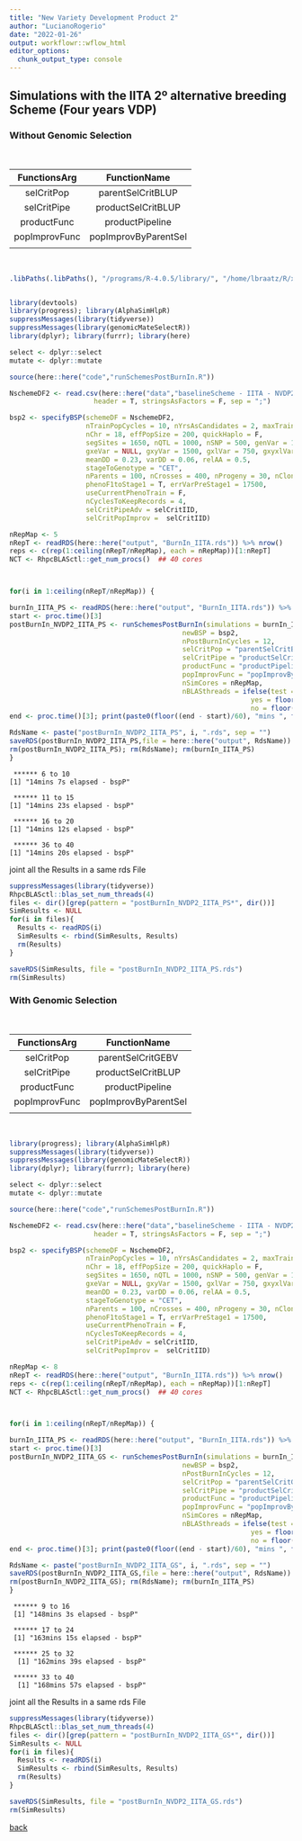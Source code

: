 ```yaml
---
title: "New Variety Development Product 2"
author: "LucianoRogerio"
date: "2022-01-26"
output: workflowr::wflow_html
editor_options:
  chunk_output_type: console
---
```



## Simulations with the IITA 2º alternative breeding Scheme (Four years VDP)


###  Without Genomic Selection
<br />

| FunctionsArg  | FunctionName         |
| :-----------: | :------------------: |
| selCritPop    | parentSelCritBLUP    |
| selCritPipe   | productSelCritBLUP   |
| productFunc   | productPipeline      |
| popImprovFunc | popImprovByParentSel |
|               |                      |

<br />

```r

.libPaths(.libPaths(), "/programs/R-4.0.5/library/", "/home/lbraatz/R/x86_64-pc-linux-gnu-library/4.0/")


library(devtools)
library(progress); library(AlphaSimHlpR)
suppressMessages(library(tidyverse))
suppressMessages(library(genomicMateSelectR))
library(dplyr); library(furrr); library(here)

select <- dplyr::select
mutate <- dplyr::mutate

source(here::here("code","runSchemesPostBurnIn.R"))

NschemeDF2 <- read.csv(here::here("data","baselineScheme - IITA - NVDP2.csv"),
                     header = T, stringsAsFactors = F, sep = ";")

bsp2 <- specifyBSP(schemeDF = NschemeDF2,
                   nTrainPopCycles = 10, nYrsAsCandidates = 2, maxTrainingPopSize = 1000,
                   nChr = 18, effPopSize = 200, quickHaplo = F,
                   segSites = 1650, nQTL = 1000, nSNP = 500, genVar = 1500,
                   gxeVar = NULL, gxyVar = 1500, gxlVar = 750, gxyxlVar = 300,
                   meanDD = 0.23, varDD = 0.06, relAA = 0.5,
                   stageToGenotype = "CET",
                   nParents = 100, nCrosses = 400, nProgeny = 30, nClonesToNCRP = 3,
                   phenoF1toStage1 = T, errVarPreStage1 = 17500,
                   useCurrentPhenoTrain = F,
                   nCyclesToKeepRecords = 4,
                   selCritPipeAdv = selCritIID,
                   selCritPopImprov =  selCritIID)

nRepMap <- 5
nRepT <- readRDS(here::here("output", "BurnIn_IITA.rds")) %>% nrow()
reps <- c(rep(1:ceiling(nRepT/nRepMap), each = nRepMap))[1:nRepT]
NCT <- RhpcBLASctl::get_num_procs()  ## 40 cores



for(i in 1:ceiling(nRepT/nRepMap)) {

burnIn_IITA_PS <- readRDS(here::here("output", "BurnIn_IITA.rds")) %>% .[reps==i,]
start <- proc.time()[3]
postBurnIn_NVDP2_IITA_PS <- runSchemesPostBurnIn(simulations = burnIn_IITA_PS,
                                           newBSP = bsp2,
                                           nPostBurnInCycles = 12,
                                           selCritPop = "parentSelCritBLUP",
                                           selCritPipe = "productSelCritBLUP",
                                           productFunc = "productPipelinePostBurnIn",
                                           popImprovFunc = "popImprovByParentSel",
                                           nSimCores = nRepMap,
                                           nBLASthreads = ifelse(test = ((NCT %% nrow(burnIn_IITA_PS)) == 0),
                                                            yes = floor((NCT - 1) / nrow(burnIn_IITA_PS)),
                                                            no = floor(NCT / nrow(burnIn_IITA_PS))))
end <- proc.time()[3]; print(paste0(floor((end - start)/60), "mins ", floor(((end - start)%%60)), "s elapsed - bspP"))

RdsName <- paste("postBurnIn_NVDP2_IITA_PS", i, ".rds", sep = "")
saveRDS(postBurnIn_NVDP2_IITA_PS,file = here::here("output", RdsName))
rm(postBurnIn_NVDP2_IITA_PS); rm(RdsName); rm(burnIn_IITA_PS)
}
```

```
 ****** 6 to 10
[1] "14mins 7s elapsed - bspP"

 ****** 11 to 15
[1] "14mins 23s elapsed - bspP"

 ****** 16 to 20
[1] "14mins 12s elapsed - bspP"

 ****** 36 to 40
[1] "14mins 20s elapsed - bspP"
```

joint all the Results in a same rds File
```r
suppressMessages(library(tidyverse))
RhpcBLASctl::blas_set_num_threads(4)
files <- dir()[grep(pattern = "postBurnIn_NVDP2_IITA_PS*", dir())]
SimResults <- NULL
for(i in files){
  Results <- readRDS(i)
  SimResults <- rbind(SimResults, Results)  
  rm(Results)
}

saveRDS(SimResults, file = "postBurnIn_NVDP2_IITA_PS.rds")
rm(SimResults)
```

###  With Genomic Selection
<br />

| FunctionsArg  | FunctionName         |
| :-----------: | :------------------: |
| selCritPop    | parentSelCritGEBV    |
| selCritPipe   | productSelCritBLUP   |
| productFunc   | productPipeline      |
| popImprovFunc | popImprovByParentSel |
|               |                      |

<br />

```r

library(progress); library(AlphaSimHlpR)
suppressMessages(library(tidyverse))
suppressMessages(library(genomicMateSelectR))
library(dplyr); library(furrr); library(here)

select <- dplyr::select
mutate <- dplyr::mutate

source(here::here("code","runSchemesPostBurnIn.R"))

NschemeDF2 <- read.csv(here::here("data","baselineScheme - IITA - NVDP2.csv"),
                     header = T, stringsAsFactors = F, sep = ";")

bsp2 <- specifyBSP(schemeDF = NschemeDF2,
                   nTrainPopCycles = 10, nYrsAsCandidates = 2, maxTrainingPopSize = 1000,
                   nChr = 18, effPopSize = 200, quickHaplo = F,
                   segSites = 1650, nQTL = 1000, nSNP = 500, genVar = 1500,
                   gxeVar = NULL, gxyVar = 1500, gxlVar = 750, gxyxlVar = 300,
                   meanDD = 0.23, varDD = 0.06, relAA = 0.5,
                   stageToGenotype = "CET",
                   nParents = 100, nCrosses = 400, nProgeny = 30, nClonesToNCRP = 3,
                   phenoF1toStage1 = T, errVarPreStage1 = 17500,
                   useCurrentPhenoTrain = F,
                   nCyclesToKeepRecords = 4,
                   selCritPipeAdv = selCritIID,
                   selCritPopImprov =  selCritIID)

nRepMap <- 8
nRepT <- readRDS(here::here("output", "BurnIn_IITA.rds")) %>% nrow()
reps <- c(rep(1:ceiling(nRepT/nRepMap), each = nRepMap))[1:nRepT]
NCT <- RhpcBLASctl::get_num_procs()  ## 40 cores



for(i in 1:ceiling(nRepT/nRepMap)) {

burnIn_IITA_PS <- readRDS(here::here("output", "BurnIn_IITA.rds")) %>% .[reps==i,]
start <- proc.time()[3]
postBurnIn_NVDP2_IITA_GS <- runSchemesPostBurnIn(simulations = burnIn_IITA_PS,
                                           newBSP = bsp2,
                                           nPostBurnInCycles = 12,
                                           selCritPop = "parentSelCritGEBV",
                                           selCritPipe = "productSelCritBLUP",
                                           productFunc = "productPipelinePostBurnIn",
                                           popImprovFunc = "popImprovByParentSel",
                                           nSimCores = nRepMap,
                                           nBLASthreads = ifelse(test = ((NCT %% nrow(burnIn_IITA_PS)) == 0),
                                                            yes = floor((NCT - 1) / nrow(burnIn_IITA_PS)),
                                                            no = floor(NCT / nrow(burnIn_IITA_PS))))
end <- proc.time()[3]; print(paste0(floor((end - start)/60), "mins ", floor(((end - start)%%60)), "s elapsed - bspP"))

RdsName <- paste("postBurnIn_NVDP2_IITA_GS", i, ".rds", sep = "")
saveRDS(postBurnIn_NVDP2_IITA_GS,file = here::here("output", RdsName))
rm(postBurnIn_NVDP2_IITA_GS); rm(RdsName); rm(burnIn_IITA_PS)
}
```

```
 ****** 9 to 16
 [1] "148mins 3s elapsed - bspP"

 ****** 17 to 24
 [1] "163mins 15s elapsed - bspP"

 ****** 25 to 32
  [1] "162mins 39s elapsed - bspP"

 ****** 33 to 40
  [1] "168mins 57s elapsed - bspP"
```

joint all the Results in a same rds File
```r
suppressMessages(library(tidyverse))
RhpcBLASctl::blas_set_num_threads(4)
files <- dir()[grep(pattern = "postBurnIn_NVDP2_IITA_GS*", dir())]
SimResults <- NULL
for(i in files){
  Results <- readRDS(i)
  SimResults <- rbind(SimResults, Results)  
  rm(Results)
}

saveRDS(SimResults, file = "postBurnIn_NVDP2_IITA_GS.rds")
rm(SimResults)
```

[back](VD_Optimization.html)
